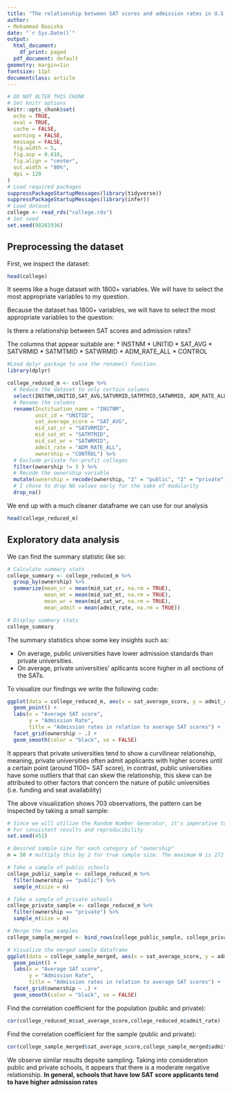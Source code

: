 ```yaml
---
title: "The relationship between SAT scores and admission rates in U.S. colleges"
author:
- Mohammad Boaisha
date: "`r Sys.Date()`"
output:
  html_document:
    df_print: paged
  pdf_document: default
geometry: margin=1in
fontsize: 11pt
documentclass: article
---
```


```r
# DO NOT ALTER THIS CHUNK
# Set knitr options
knitr::opts_chunk$set(
  echo = TRUE,
  eval = TRUE,
  cache = FALSE,
  warning = FALSE,
  message = FALSE,
  fig.width = 5,
  fig.asp = 0.618,
  fig.align = "center",
  out.width = "80%",
  dpi = 120
)
# Load required packages
suppressPackageStartupMessages(library(tidyverse))
suppressPackageStartupMessages(library(infer))
# Load dataset
college <- read_rds("college.rds")
# Set seed
set.seed(98261936)
```

## Preprocessing the dataset
First, we inspect the dataset:
```r
head(college)
```

It seems like a huge dataset with 1800+ variables. We will have to select the most appropriate variables to my question.


Because the dataset has 1800+ variables, we will have to select the most appropriate variables to the question:

Is there a relationship between SAT scores and admission rates?

The columns that appear suitable are:
* INSTNM
* UNITID
* SAT_AVG
* SATVRMID 
* SATMTMID 
* SATWRMID 
* ADM_RATE_ALL 
* CONTROL

```r
#Load dplyr package to use the rename() function.
library(dplyr)

college_reduced_m <- college %>% 
  # Reduce the dataset to only certain columns
  select(INSTNM,UNITID,SAT_AVG,SATVRMID,SATMTMID,SATWRMID, ADM_RATE_ALL,CONTROL) %>%
  # Rename the columns
  rename(Instituation_name = "INSTNM",
         unit_id = "UNITID",
         sat_average_score = "SAT_AVG",
         mid_sat_cr = "SATVRMID",
         mid_sat_mt = "SATMTMID",
         mid_sat_wr = "SATWRMID",
         admit_rate = "ADM_RATE_ALL",
         ownership = "CONTROL") %>%
  # Exclude private for-profit colleges
  filter(ownership != 3 ) %>%
  # Recode the ownership variable
  mutate(ownership = recode(ownership, "1" = "public", "2" = "private")) %>%
  # I chose to drop NA values early for the sake of modularity
  drop_na()


```

We end up with a much cleaner dataframe we can use for our analysis

```r
head(college_reduced_m)
```
## Exploratory data analysis

We can find the summary statistic like so:
```r
# Calculate summary stats
college_summary <- college_reduced_m %>%
  group_by(ownership) %>%
  summarize(mean_cr = mean(mid_sat_cr, na.rm = TRUE),
            mean_mt = mean(mid_sat_mt, na.rm = TRUE),
            mean_wr = mean(mid_sat_wr, na.rm = TRUE),
            mean_admit = mean(admit_rate, na.rm = TRUE))

# Display summary stats
college_summary

```

The summary statistics show some key insights such as:

* On average, public universities have lower admission standards than private universities.
* On average, private universities' apllicants score higher in all sections of the SATs.

To visualize our findings we write the following code: 

```r
ggplot(data = college_reduced_m, aes(x = sat_average_score, y = admit_rate, color = ownership)) +
  geom_point() +
  labs(x = "Average SAT score",
       y = "Admission Rate",
       title = "Admission rates in relation to average SAT scores") +
  facet_grid(ownership ~ .) +
  geom_smooth(color = "black", se = FALSE)
```
It appears that private universities tend to show a curvilinear relationship, meaning, private universities often admit applicants with higher scores until a certain point (around 1100~ SAT score), in contrast, public universities have some outliers that that can skew the relationship, this skew can be attributed to other factors that concern the nature of public universities (i.e. funding and seat availability)


The above visualization shows 703 observations, the pattern can be inspected by taking a small sample:

```r

# Since we will utilize the Random Number Generator, it's imperative to set a seed ID
# For consistent results and reproducibility
set.seed(451)

# Desired sample size for each category of "ownership"
n = 50 # multiply this by 2 for true sample size. The maximum N is 272

# Take a sample of public schools
college_public_sample <- college_reduced_m %>%
  filter(ownership == "public") %>%
  sample_n(size = n)

# Take a sample of private schools
college_private_sample <- college_reduced_m %>%
  filter(ownership == "private") %>%
  sample_n(size = n)

# Merge the two samples
college_sample_merged <- bind_rows(college_public_sample, college_private_sample)

# Visualize the merged sample dataframe
ggplot(data = college_sample_merged, aes(x = sat_average_score, y = admit_rate, color = ownership)) +
  geom_point() +
  labs(x = "Average SAT score",
       y = "Admission Rate",
       title = "Admission rates in relation to average SAT scores") +
  facet_grid(ownership ~ .) +
  geom_smooth(color = "black", se = FALSE)

```

Find the correlation coefficient for the population (public and private):
```r
cor(college_reduced_m$sat_average_score,college_reduced_m$admit_rate)
```

Find the correlation coefficient for the sample (public and private):
```r
cor(college_sample_merged$sat_average_score,college_sample_merged$admit_rate)
```

We observe similar results depsite sampling. Taking into consideration public and private schools, it appears that there is a moderate negative relationship. **In general, schools that have low SAT score applicants tend to have higher admission rates**
